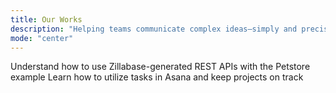 ```yaml
---
title: Our Works
description: "Helping teams communicate complex ideas—simply and precisely."
mode: "center"
---
```


<CardGroup cols={2}>
  <Card
    title="Zillabase Petstore Example"
    img="/images/zillabase.png"
    href="https://test-1d1f3161.mintlify.app/zillabase-petstore"
  >
    Understand how to use Zillabase-generated REST APIs with the Petstore example
  </Card>
  <Card
    title="Asana Tasks"
    img="/images/asana.png"
    href="https://test-1d1f3161.mintlify.app/asana-tasks"
  >
    Learn how to utilize tasks in Asana and keep projects on track
  </Card>
</CardGroup>
